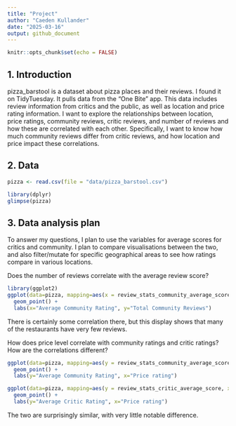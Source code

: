 ```yaml
---
title: "Project"
author: "Caeden Kullander"
date: "2025-03-16"
output: github_document
---
```


```r
knitr::opts_chunk$set(echo = FALSE)
```

## 1. Introduction

pizza_barstool is a dataset about pizza places and their reviews. I found it on TidyTuesday. It pulls data from the “One Bite” app. This data includes review information from critics and the public, as well as location and price rating information.
I want to explore the relationships between location, price ratings, community reviews, critic reviews, and number of reviews and how these are correlated with each other. 
Specifically, I want to know how much community reviews differ from critic reviews, and how location and price impact these correlations.

## 2. Data

```r
pizza <- read.csv(file = "data/pizza_barstool.csv")
```


```r
library(dplyr)
glimpse(pizza)
```

## 3. Data analysis plan

To answer my questions, I plan to use the variables for average scores for critics and community. I plan to compare visualisations between the two, and also filter/mutate for specific geographical areas to see how ratings compare in various locations.

Does the number of reviews correlate with the average review score?

```r
library(ggplot2)
ggplot(data=pizza, mapping=aes(x = review_stats_community_average_score, y = review_stats_community_count)) +
  geom_point() +
  labs(x="Average Community Rating", y="Total Community Reviews")
```

There is certainly some correlation there, but this display shows that many of the restaurants have very few reviews.


How does price level correlate with community ratings and critic ratings? How are the correlations different?
```r

ggplot(data=pizza, mapping=aes(y = review_stats_community_average_score, x = price_level)) +
  geom_point() +
  labs(y="Average Community Rating", x="Price rating")
```

```r

ggplot(data=pizza, mapping=aes(y = review_stats_critic_average_score, x = price_level)) +
  geom_point() +
  labs(y="Average Critic Rating", x="Price rating")
```

The two are surprisingly similar, with very little notable difference.





